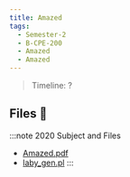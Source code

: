 ```yaml
---
title: Amazed
tags:
  - Semester-2
  - B-CPE-200
  - Amazed
  - Amazed
---
```

> Timeline: ?


## Files 📂

:::note 2020 Subject and Files
- [Amazed.pdf](https://github.com/Studio-17/Epitech-Subjects/raw/main/Semester-2/B-CPE-200/Amazed/Amazed/Amazed.pdf)
- [laby_gen.pl](https://github.com/Studio-17/Epitech-Subjects/raw/main/Semester-2/B-CPE-200/Amazed/Amazed/laby_gen.pl)
:::

